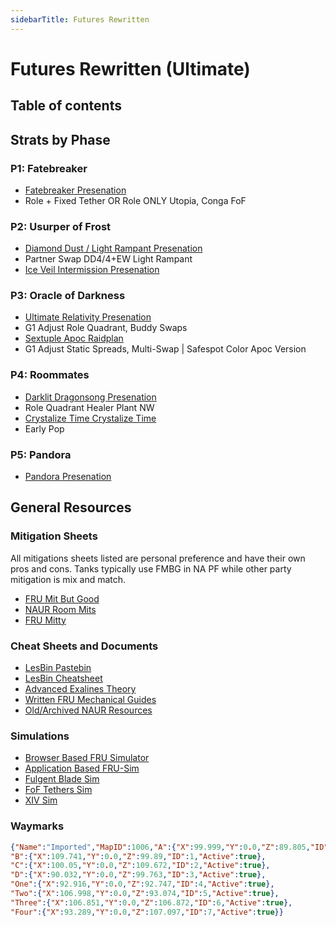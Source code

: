 ```yaml
---
sidebarTitle: Futures Rewritten
---
```



# Futures Rewritten (Ultimate)
## Table of contents
## Strats by Phase
### P1: Fatebreaker
- [Fatebreaker Presenation](https://docs.google.com/presentation/d/1Pm3BkfrJqjcm7688RrNDdh4oYuYS_VmHr6ALqjbZInE/edit#slide=id.g319371557f7_0_162)
- Role + Fixed Tether OR Role ONLY Utopia, Conga FoF
### P2: Usurper of Frost
- [Diamond Dust / Light Rampant Presenation](https://docs.google.com/presentation/d/1VqIifgNf8RzXIWb8EGGVdKvOtKk0HmhPcHIMpizYuig/edit#slide=id.g31ad41a9148_0_9)
- Partner Swap DD4/4+EW Light Rampant
- [Ice Veil Intermission Presenation](https://docs.google.com/presentation/d/1bYN8lpz2WG7OwSIZ1ZgHKWsAN1hiPP4QMwvMrrnMs9Q/edit#slide=id.g319de1b9bc2_77_9)
### P3: Oracle of Darkness
- [Ultimate Relativity Presenation](https://docs.google.com/presentation/d/1ncHCSP8NUA_XlrdiRYVmHUgtuMiT_g0q_TpISp6KbyI/edit?usp=sharing)
- G1 Adjust Role Quadrant, Buddy Swaps 
- [Sextuple Apoc Raidplan](https://raidplan.io/plan/gU44027CtpmKs-sC)
- G1 Adjust Static Spreads, Multi-Swap | Safespot Color Apoc Version
### P4: Roommates
- [Darklit Dragonsong Presenation](https://docs.google.com/presentation/d/1kFM5ggrIj86Mc2EcYS5RfFgF_pawSRk7-vryQmQb2Is/edit?usp=sharing)
- Role Quadrant Healer Plant NW
- [Crystalize Time Crystalize Time](https://docs.google.com/presentation/d/1dz7IPrYxMPT1Qc81aLi-s8pVQQ3AzD_P6nheLcdhH0o/edit?usp=sharing)
- Early Pop
### P5: Pandora
- [Pandora Presenation](https://slides.com/ultiproject/frup5/scroll)
## General Resources
### Mitigation Sheets
All mitigations sheets listed are personal preference and have their own pros and cons.
Tanks typically use FMBG in NA PF while other party mitigation is mix and match.

- [FRU Mit But Good](http://mit.lesb.in/)
- [NAUR Room Mits](https://tinyurl.com/NAUR-Room-Mits)
- [FRU Mitty](https://tinyurl.com/frumitty)
### Cheat Sheets and Documents
- [LesBin Pastebin](https://pastebin.com/ue7w9jJH)
- [LesBin Cheatsheet](https://tinyurl.com/LesBinFRUCheatsheet)
- [Advanced Exalines Theory](https://docs.google.com/document/d/1tJ0ANAgAwSqM1Ytc1eyRaal-ewbkGcdHmrup6sO0078/edit?tab=t.0#heading=h.kyvt2kb6brld)
- [Written FRU Mechanical Guides](https://dynamis.gg/fru/)
- [Old/Archived NAUR Resources](https://pastebin.com/Gd8satrK)
### Simulations
- [Browser Based FRU Simulator](https://skyeraf.itch.io/solo-fru-simulator)
- [Application Based FRU-Sim](https://github.com/WCGH/FRU-Sim)
- [Fulgent Blade Sim](https://mathranger101.itch.io/fru-fulgent-blade-sim)
- [FoF Tethers Sim](https://cupnoodle.moe/fru/fof/)
- [XIV Sim](https://www.xivsim.com/fru/)
### Waymarks
```json
{"Name":"Imported","MapID":1006,"A":{"X":99.999,"Y":0.0,"Z":89.805,"ID":0,"Active":true},
"B":{"X":109.741,"Y":0.0,"Z":99.89,"ID":1,"Active":true},
"C":{"X":100.05,"Y":0.0,"Z":109.672,"ID":2,"Active":true},
"D":{"X":90.032,"Y":0.0,"Z":99.763,"ID":3,"Active":true},
"One":{"X":92.916,"Y":0.0,"Z":92.747,"ID":4,"Active":true},
"Two":{"X":106.998,"Y":0.0,"Z":93.074,"ID":5,"Active":true},
"Three":{"X":106.851,"Y":0.0,"Z":106.872,"ID":6,"Active":true},
"Four":{"X":93.289,"Y":0.0,"Z":107.097,"ID":7,"Active":true}}
```